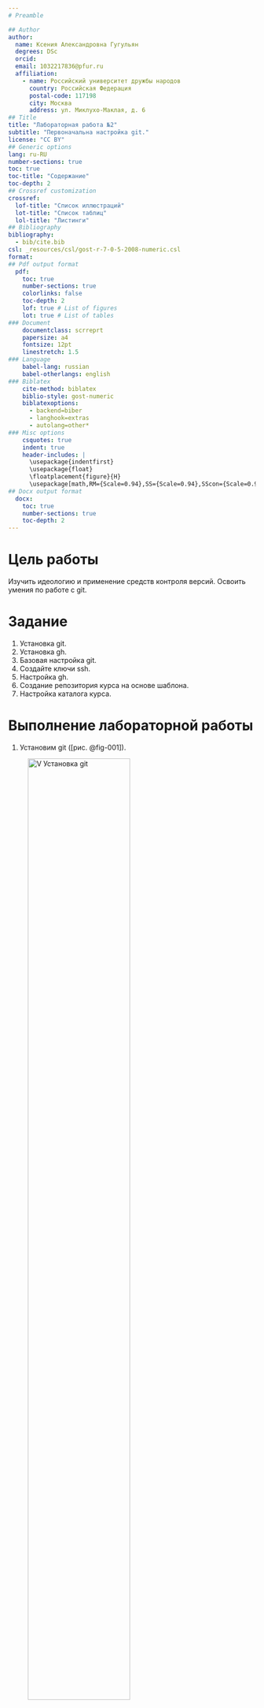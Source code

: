```yaml
---
# Preamble

## Author
author:
  name: Ксения Александровна Гугульян
  degrees: DSc
  orcid: 
  email: 1032217836@pfur.ru
  affiliation:
    - name: Российский университет дружбы народов
      country: Российская Федерация
      postal-code: 117198
      city: Москва
      address: ул. Миклухо-Маклая, д. 6
## Title
title: "Лабораторная работа №2"
subtitle: "Первоначальна настройка git."
license: "CC BY"
## Generic options
lang: ru-RU
number-sections: true
toc: true
toc-title: "Содержание"
toc-depth: 2
## Crossref customization
crossref:
  lof-title: "Список иллюстраций"
  lot-title: "Список таблиц"
  lol-title: "Листинги"
## Bibliography
bibliography:
  - bib/cite.bib
csl: _resources/csl/gost-r-7-0-5-2008-numeric.csl
format:
## Pdf output format
  pdf:
    toc: true
    number-sections: true
    colorlinks: false
    toc-depth: 2
    lof: true # List of figures
    lot: true # List of tables
### Document
    documentclass: scrreprt
    papersize: a4
    fontsize: 12pt
    linestretch: 1.5
### Language
    babel-lang: russian
    babel-otherlangs: english
### Biblatex
    cite-method: biblatex
    biblio-style: gost-numeric
    biblatexoptions:
      - backend=biber
      - langhook=extras
      - autolang=other*
### Misc options
    csquotes: true
    indent: true
    header-includes: |
      \usepackage{indentfirst}
      \usepackage{float}
      \floatplacement{figure}{H}
      \usepackage[math,RM={Scale=0.94},SS={Scale=0.94},SScon={Scale=0.94},TT={Scale=MatchLowercase,FakeStretch=0.9},DefaultFeatures={Ligatures=Common}]{plex-otf}
## Docx output format
  docx:
    toc: true
    number-sections: true
    toc-depth: 2
---
```


# Цель работы

Изучить идеологию и применение средств контроля версий. Освоить умения по работе с git.


# Задание

1) Установка git.
2) Установка gh.
3) Базовая настройка git.
4) Создайте ключи ssh.
5) Настройка gh.
6) Создание репозитория курса на основе шаблона.
7) Настройка каталога курса.

# Выполнение лабораторной работы

1) Установим git ([рис. @fig-001]).

![V Установка git](image/1.jpg){#fig-001 width=70%}

2) Установим gh ([рис. @fig-002]).

![V Установка gh](image/2.jpg){#fig-002 width=70%}

3) Зададим имя и email владельца репозитория ([рис. @fig-003]).

![V Задаём имя и email](image/3.jpg){#fig-003 width=70%}

Настроим utf-8 в выводе сообщений git ([рис. @fig-004]).

![V Настройка utf-8](image/4.jpg){#fig-004 width=70%}

Зададим имя начальной ветки ([рис. @fig-005]).

![V Зададим имя](image/5.jpg){#fig-005 width=70%}

Параметр autocrlf ([рис. @fig-006]).

![V Параметр autocrlf](image/6.jpg){#fig-006 width=70%}

Параметр safecrlf ([рис. @fig-007]).

![V Параметр safecrlf](image/7.jpg){#fig-007 width=70%}

4) Создайте ключ ssh по алгоритму rsa с ключём размером 4096 бит ([рис. @fig-008]).

![V Создание ключа ssh](image/8.jpg){#fig-008 width=70%}

5) Настроим gh. Для начала необходимо авторизоваться. Утилита задаст несколько наводящих вопросов ([рис. @fig-009]).

![V Настройка gh](image/9.jpg){#fig-009 width=70%}

6) Создадим репозиторий курса на основе шаблона ([рис. @fig-010]), ([рис. @fig-011]), ([рис. @fig-012])

![V Создание репозитория](image/10.jpg){#fig-010 width=70%}

![V Создание репозитория](image/11.jpg){#fig-011 width=70%}

![V Создание репозитория](image/12.jpg){#fig-012 width=70%}

7) Перейдём в каталог курса. Удалим лишние файлы. Создадим необходимые каталоги ([рис. @fig-013]).

![V Настройка каталога курса](image/13.jpg){#fig-013 width=70%}

Отправим файлы на сервер ([рис. @fig-014]), ([рис. @fig-015]).

![V Отправка файлов](image/14.jpg){#fig-014 width=70%}

![V Отправка файлов](image/15.jpg){#fig-015 width=70%}

# Выводы

В ходе лабораторной работы я изучила идеологию и применение средств контроля версий. Освоила умения по работе с git.

